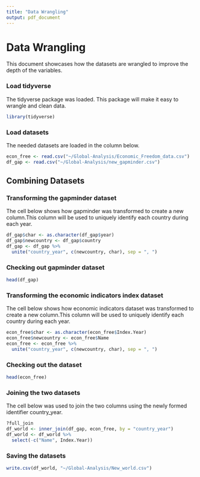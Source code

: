 ```yaml
---
title: "Data Wrangling"
output: pdf_document
---
```


# Data Wrangling
This document showcases how the datasets are wrangled to improve the depth of the variables.

### Load tidyverse
The tidyverse package was loaded. This package will make it easy to wrangle and clean data.
```r
library(tidyverse)
```

### Load datasets
The needed datasets are loaded in the column below.
```r
econ_free <- read.csv("~/Global-Analysis/Economic_Freedom_data.csv")
df_gap <- read.csv("~/Global-Analysis/new_gapminder.csv")
```

## Combining Datasets

### Transforming the gapminder dataset
The cell below shows how gapminder was transformed to create a new column.This column will be used to uniquely identify each country during each year.
```r
df_gap$char <- as.character(df_gap$year)
df_gap$newcountry <- df_gap$country
df_gap <- df_gap %>% 
  unite("country_year", c(newcountry, char), sep = ", ")
```

### Checking out gapminder dataset

```r
head(df_gap)
```
### Transforming the economic indicators index dataset
The cell below shows how economic indicators dataset was transformed to create a new column.This column will be used to uniquely identify each country during each year.
```r
econ_free$char <- as.character(econ_free$Index.Year)
econ_free$newcountry <- econ_free$Name
econ_free <- econ_free %>% 
  unite("country_year", c(newcountry, char), sep = ", ")
```

### Checking out the dataset

```r
head(econ_free)
```
### Joining the two datasets
The cell below was used to join the two columns using the newly formed identifier country_year.
```r
?full_join
df_world <- inner_join(df_gap, econ_free, by = "country_year")
df_world <- df_world %>% 
  select(-c("Name", Index.Year))
```

### Saving the datasets

```r
write.csv(df_world, "~/Global-Analysis/New_world.csv")
```


